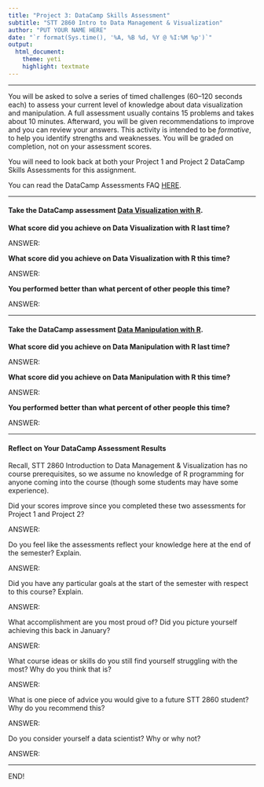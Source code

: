 ```yaml
---
title: "Project 3: DataCamp Skills Assessment"
subtitle: "STT 2860 Intro to Data Management & Visualization"
author: "PUT YOUR NAME HERE"
date: "`r format(Sys.time(), '%A, %B %d, %Y @ %I:%M %p')`"
output: 
  html_document: 
    theme: yeti
    highlight: textmate
---
```


<hr>

You will be asked to solve a series of timed challenges (60--120 seconds each) to assess your current level of knowledge about data visualization and manipulation. A full assessment usually contains 15 problems and takes about 10 minutes. Afterward, you will be given recommendations to improve and you can review your answers. This activity is intended to be *formative*, to help you identify strengths and weaknesses. You will be graded on completion, not on your assessment scores.

You will need to look back at both your Project 1 and Project 2 DataCamp Skills Assessments for this assignment.

You can read the DataCamp Assessments FAQ [HERE](https://support.datacamp.com/hc/en-us/articles/360044291373-DataCamp-Assessments-Everything-You-Need-To-Know).

<hr>

#### Take the DataCamp assessment [Data Visualization with R](https://assessment-v2.datacamp.com/data-visualization-r). 

**What score did you achieve on Data Visualization with R last time?**

ANSWER:

**What score did you achieve on Data Visualization with R this time?**

ANSWER:

**You performed better than what percent of other people this time?**

ANSWER:

<hr>

#### Take the DataCamp assessment [Data Manipulation with R](https://assessment-v2.datacamp.com/exploratory-analysis-r). 

**What score did you achieve on Data Manipulation with R last time?**

ANSWER:

**What score did you achieve on Data Manipulation with R this time?**

ANSWER:

**You performed better than what percent of other people this time?**

ANSWER:

<hr>

#### Reflect on Your DataCamp Assessment Results

Recall, STT 2860 Introduction to Data Management & Visualization has no course prerequisites, so we assume no knowledge of R programming for anyone coming into the course (though some students may have some experience). 

Did your scores improve since you completed these two assessments for Project 1 and Project 2?

ANSWER:

Do you feel like the assessments reflect your knowledge here at the end of the semester? Explain. 

ANSWER:

Did you have any particular goals at the start of the semester with respect to this course? Explain.

ANSWER:

What accomplishment are you most proud of? Did you picture yourself achieving this back in January? 

ANSWER:

What course ideas or skills do you still find yourself struggling with the most? Why do you think that is? 

ANSWER:

What is one piece of advice you would give to a future STT 2860 student? Why do you recommend this?

ANSWER:

Do you consider yourself a data scientist? Why or why not?

ANSWER:

<hr>

END!



